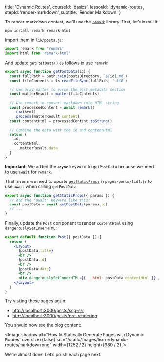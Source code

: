 
  title: 'Dynamic Routes',
  courseId: 'basics',
  lessonId: 'dynamic-routes',
  stepId: 'render-markdown',
  subtitle: 'Render Markdown'
}

To render markdown content, we’ll use the [`remark`](https://github.com/remarkjs/remark) library. First, let’s install it:

```shell
npm install remark remark-html
```

Import them in `lib/posts.js`:

```js
import remark from 'remark'
import html from 'remark-html'
```

And update `getPostData()` as follows to use `remark`:

```js
export async function getPostData(id) {
  const fullPath = path.join(postsDirectory, `${id}.md`)
  const fileContents = fs.readFileSync(fullPath, 'utf8')

  // Use gray-matter to parse the post metadata section
  const matterResult = matter(fileContents)

  // Use remark to convert markdown into HTML string
  const processedContent = await remark()
    .use(html)
    .process(matterResult.content)
  const contentHtml = processedContent.toString()

  // Combine the data with the id and contentHtml
  return {
    id,
    contentHtml,
    ...matterResult.data
  }
}
```

**Important**: We added the **`async`** keyword to `getPostData` because we need to use `await` for `remark`.

That means we need to update [`getStaticProps`](/docs/basic-features/data-fetching#getstaticprops-static-generation) in `pages/posts/[id].js` to use `await` when calling `getPostData`:

```js
export async function getStaticProps({ params }) {
  // Add the "await" keyword like this:
  const postData = await getPostData(params.id)
  // ...
}
```

Finally, update the `Post` component to render `contentHtml` using `dangerouslySetInnerHTML`:

```jsx
export default function Post({ postData }) {
  return (
    <Layout>
      {postData.title}
      <br />
      {postData.id}
      <br />
      {postData.date}
      <br />
      <div dangerouslySetInnerHTML={{ __html: postData.contentHtml }} />
    </Layout>
  )
}
```

Try visiting these pages again:

- [http://localhost:3000/posts/ssg-ssr](http://localhost:3000/posts/ssg-ssr)
- [http://localhost:3000/posts/pre-rendering](http://localhost:3000/posts/pre-rendering)

You should now see the blog content:

<Image
  shadow
  alt="How to Statically Generate Pages with Dynamic Routes"
  oversize={false}
  src="/static/images/learn/dynamic-routes/markdown.png"
  width={1252 / 2}
  height={980 / 2}
/>

We’re almost done! Let’s polish each page next.

